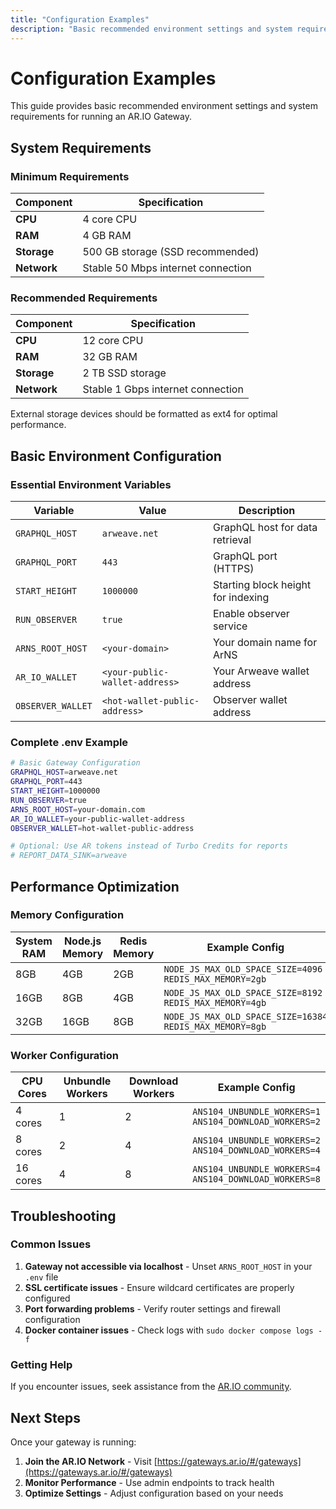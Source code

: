 ```yaml
---
title: "Configuration Examples"
description: "Basic recommended environment settings and system requirements for AR.IO Gateway"
---
```


# Configuration Examples

This guide provides basic recommended environment settings and system requirements for running an AR.IO Gateway.

## System Requirements

### Minimum Requirements

| Component   | Specification                      |
| ----------- | ---------------------------------- |
| **CPU**     | 4 core CPU                         |
| **RAM**     | 4 GB RAM                           |
| **Storage** | 500 GB storage (SSD recommended)   |
| **Network** | Stable 50 Mbps internet connection |

### Recommended Requirements

| Component   | Specification                     |
| ----------- | --------------------------------- |
| **CPU**     | 12 core CPU                       |
| **RAM**     | 32 GB RAM                         |
| **Storage** | 2 TB SSD storage                  |
| **Network** | Stable 1 Gbps internet connection |

<Callout type="info">
  External storage devices should be formatted as ext4 for optimal performance.
</Callout>

## Basic Environment Configuration

### Essential Environment Variables

| Variable          | Value                          | Description                        |
| ----------------- | ------------------------------ | ---------------------------------- |
| `GRAPHQL_HOST`    | `arweave.net`                  | GraphQL host for data retrieval    |
| `GRAPHQL_PORT`    | `443`                          | GraphQL port (HTTPS)               |
| `START_HEIGHT`    | `1000000`                      | Starting block height for indexing |
| `RUN_OBSERVER`    | `true`                         | Enable observer service            |
| `ARNS_ROOT_HOST`  | `<your-domain>`                | Your domain name for ArNS          |
| `AR_IO_WALLET`    | `<your-public-wallet-address>` | Your Arweave wallet address        |
| `OBSERVER_WALLET` | `<hot-wallet-public-address>`  | Observer wallet address            |

### Complete .env Example

```bash
# Basic Gateway Configuration
GRAPHQL_HOST=arweave.net
GRAPHQL_PORT=443
START_HEIGHT=1000000
RUN_OBSERVER=true
ARNS_ROOT_HOST=your-domain.com
AR_IO_WALLET=your-public-wallet-address
OBSERVER_WALLET=hot-wallet-public-address

# Optional: Use AR tokens instead of Turbo Credits for reports
# REPORT_DATA_SINK=arweave
```

## Performance Optimization

### Memory Configuration

| System RAM | Node.js Memory | Redis Memory | Example Config                                                |
| ---------- | -------------- | ------------ | ------------------------------------------------------------- |
| 8GB        | 4GB            | 2GB          | `NODE_JS_MAX_OLD_SPACE_SIZE=4096`<br/>`REDIS_MAX_MEMORY=2gb`  |
| 16GB       | 8GB            | 4GB          | `NODE_JS_MAX_OLD_SPACE_SIZE=8192`<br/>`REDIS_MAX_MEMORY=4gb`  |
| 32GB       | 16GB           | 8GB          | `NODE_JS_MAX_OLD_SPACE_SIZE=16384`<br/>`REDIS_MAX_MEMORY=8gb` |

### Worker Configuration

| CPU Cores | Unbundle Workers | Download Workers | Example Config                                              |
| --------- | ---------------- | ---------------- | ----------------------------------------------------------- |
| 4 cores   | 1                | 2                | `ANS104_UNBUNDLE_WORKERS=1`<br/>`ANS104_DOWNLOAD_WORKERS=2` |
| 8 cores   | 2                | 4                | `ANS104_UNBUNDLE_WORKERS=2`<br/>`ANS104_DOWNLOAD_WORKERS=4` |
| 16 cores  | 4                | 8                | `ANS104_UNBUNDLE_WORKERS=4`<br/>`ANS104_DOWNLOAD_WORKERS=8` |

## Troubleshooting

### Common Issues

1. **Gateway not accessible via localhost** - Unset `ARNS_ROOT_HOST` in your `.env` file
2. **SSL certificate issues** - Ensure wildcard certificates are properly configured
3. **Port forwarding problems** - Verify router settings and firewall configuration
4. **Docker container issues** - Check logs with `sudo docker compose logs -f`

### Getting Help

If you encounter issues, seek assistance from the [AR.IO community](https://discord.gg/7zUPfN4D6g).

## Next Steps

Once your gateway is running:

1. **Join the AR.IO Network** - Visit [https://gateways.ar.io/#/gateways](https://gateways.ar.io/#/gateways)
2. **Monitor Performance** - Use admin endpoints to track health
3. **Optimize Settings** - Adjust configuration based on your needs
